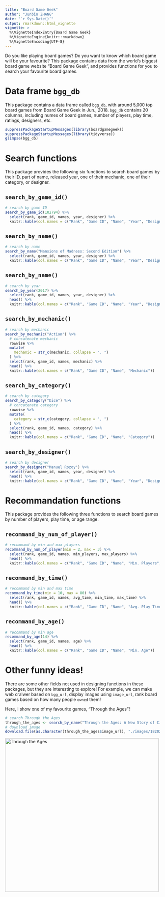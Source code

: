 ```yaml
---
title: "Board Game Geek"
author: "Junbin ZHANG"
date: "`r Sys.Date()`"
output: rmarkdown::html_vignette
vignette: >
  %\VignetteIndexEntry{Board Game Geek}
  %\VignetteEngine{knitr::rmarkdown}
  %\VignetteEncoding{UTF-8}
---
```


Do you like playing board games? Do you want to know which board game will be your favourite? This package contains data from the world's biggest board game website "Board Game Geek", and provides functions for you to search your favourite board games.

# Data frame `bgg_db`

This package contains a data frame called `bgg_db`, with around 5,000 top board games from Board Game Geek in Jun., 2018. `bgg_db` contains 20 columns, including numes of board games, number of players, play time, ratings, designers, etc.

```r
suppressPackageStartupMessages(library(boardgamegeek))
suppressPackageStartupMessages(library(tidyverse))
glimpse(bgg_db)
```

# Search functions

This package provides the following six functions to search board games by their ID, part of name, released year, one of their mechanic, one of their category, or designer.

## `search_by_game_id()`

```r
# search by game ID
search_by_game_id(102794) %>% 
  select(rank, game_id, names, year, designer) %>% 
  knitr::kable(col.names = c("Rank", "Game ID", "Name", "Year", "Designer"))
```

## `search_by_name()`

```r
# search by name
search_by_name("Mansions of Madness: Second Edition") %>% 
  select(rank, game_id, names, year, designer) %>% 
  knitr::kable(col.names = c("Rank", "Game ID", "Name", "Year", "Designer"))
```

## `search_by_name()`

```r
# search by year
search_by_year(2017) %>% 
  select(rank, game_id, names, year, designer) %>% 
  head() %>% 
  knitr::kable(col.names = c("Rank", "Game ID", "Name", "Year", "Designer"))
```

## `search_by_mechanic()`

```r
# search by mechanic
search_by_mechanic("Action") %>%
  # concatenate mechanic
  rowwise %>% 
  mutate(
    mechanic = str_c(mechanic, collapse = ", ")
  ) %>% 
  select(rank, game_id, names, mechanic) %>%
  head() %>% 
  knitr::kable(col.names = c("Rank", "Game ID", "Name", "Mechanic"))
```

## `search_by_category()`

```r
# search by category
search_by_category("Dice") %>% 
  # concatenate category
  rowwise %>% 
  mutate(
    category = str_c(category, collapse = ", ")
  ) %>% 
  select(rank, game_id, names, category) %>%
  head() %>% 
  knitr::kable(col.names = c("Rank", "Game ID", "Name", "Category"))
```

## `search_by_designer()`

```r
# search by designer
search_by_designer("Manuel Rozoy") %>% 
  select(rank, game_id, names, year, designer) %>% 
  head() %>% 
  knitr::kable(col.names = c("Rank", "Game ID", "Name", "Year", "Designer"))
```

# Recommandation functions

This package provides the following three functions to search board games by number of players, play time, or age range.

## `recommand_by_num_of_player()`

```r
# recommand by min and max players
recommand_by_num_of_player(min = 2, max = 3) %>% 
  select(rank, game_id, names, min_players, max_players) %>% 
  head() %>% 
  knitr::kable(col.names = c("Rank", "Game ID", "Name", "Min. Players", "Max. Players"))
```

## `recommand_by_time()`

```r
# recommand by min and max time
recommand_by_time(min = 10, max = 80) %>% 
  select(rank, game_id, names, avg_time, min_time, max_time) %>% 
  head() %>% 
  knitr::kable(col.names = c("Rank", "Game ID", "Name", "Avg. Play Time", "Min. Play Time", "Max. Play Time"))
```

## `recommand_by_age()`

```r
# recommand by min age
recommand_by_age(14) %>% 
  select(rank, game_id, names, age) %>% 
  head() %>% 
  knitr::kable(col.names = c("Rank", "Game ID", "Name", "Min. Age"))
```

# Other funny ideas!

There are some other fields not used in designing functions in these packages, but they are interesting to explore! For example, we can make web cralwer based on `bgg_url`, display images using `image_url`, rank board games based on how many people `owned` them!

Here, I show one of my favourite games, "Through the Ages"!

```r
# search Through the Ages
through_the_ages <- search_by_name("Through the Ages: A New Story of Civilization")
# download image
download.file(as.character(through_the_ages$image_url), "./images/182028.jpg", mode = "wb")
```

<img src="./images/182028.jpg" alt="Through the Ages" width="500"/>
